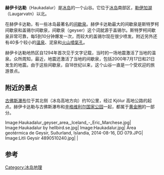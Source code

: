 {{Unreferenced|time=2021-05-28T07:23:32+00:00}}
{{Infobox landform
| water = 
| name = Haukadalur 
| photo = Valle Haukadalur desde Laugarfjall, Suðurland, Islandia, 2014-08-16, DD 100.JPG
| photo_caption = View of the Haukadalur valley from Laugarfjall
| elevation = 
| elevation_ref = 
| map = Iceland
| map_relief = 1 
| map_caption = 在冰岛的位置
| label_position = none
| location = 冰岛西南
| coordinates = {{coord|64|18|40|N|20|17|2|W||display=inline,title}}
}}
'''赫伊卡达勒'''（Haukadalur）是[[冰岛|冰岛]]的一个山谷。它位于[[冰岛|冰岛]]南部区，[[勒伊加湖|勒伊加湖]]（Laugarvatn）以北。

在赫伊卡达勒，有一些冰岛最著名的[[间歇泉|间歇泉]]。赫伊卡达勒最大的间歇泉是斯特罗柯间歇泉和盖锡尔间歇泉，间歇泉（geyser）这个词就源于盖锡尔。斯特罗柯间歇泉非常可靠，每5到10分钟爆发一次，而较大的盖锡尔现在很少喷发。附近另外还有40多个较小的[[温泉|温泉]]、泥泉和[[火山噴氣孔|火山噴氣孔]]。

赫伊卡达勒地热区自1294年首次见于文字记载，当时的一场地震激活了当地的温泉。众所周知，最近，地震还激活了当地的间歇泉，包括2000年7月17日和21日发生的地震。由于这些间歇泉，自18世纪以来，这个山谷一直是一个受欢迎的旅游景点。

==附近的景点==
[[古佛斯瀑布|古佛斯瀑布]]位于其北侧（冰岛高地方向）约10公里，经过 Kjölur 高地公路的起点。赫伊卡达勒与古佛斯瀑布和[[辛格维利尔国家公园|辛格维利尔国家公园]]一起，都属于[[黄金圈|黄金圈]]的一部分。

<gallery widths=200px>
Image:Haukadalur_geyser_area,_Iceland_-_Eric_Marchese.jpg|
Image:Haukadalur by hellbird.se.jpg|
Image:Haukadalur.jpg| 
Área geotérmica de Geysir, Suðurland, Islandia, 2014-08-16, DD 079.JPG|
Image:Litli Geysir 4890510240.jpg|
|
</gallery>

==参考==
{{Reflist}}

{{normdaten}}
[[Category:冰岛地理|Category:冰岛地理]]